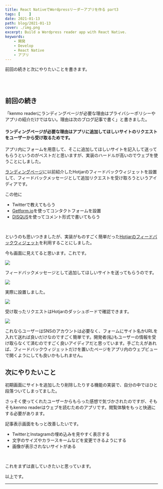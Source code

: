 ```yaml
---
title: React NativeでWordpressリーダーアプリを作る part3
tags: [    ]
date: 2021-01-13
path: blog/2021-01-13
cover: ./img.png
excerpt: Build a Wordpress reader app with React Native.
keywords:
    - 開発
    - Develop
    - React Native
    - アプリ
---
```


<Link to="/blog/2021-01-11">前回</Link>の続きと次にやりたいことを書きます。

<br/><br/>

## 前回の続き

「kenmo readerにランディングページが必要な理由はプライバシーポリシーやアプリの紹介だけではない。理由は次のブログ記事で書く」と書きました。

#### ランディングページが必要な理由は**アプリに追加してほしいサイト**のリクエストをユーザーから受け取るためです。

アプリ内にフォームを用意して、そこに追加してほしいサイトを記入して送ってもらうというのがベストだと思いますが、実装のハードルが高いのでウェブを使うことにしました。

[ランディングページ](https://kenmo-reader.ml)に<Link to="/blog/2021-01-02">以前紹介した</Link>Hotjarのフィードバックウィジェットを設置して、フィードバックメッセージとして追加リクエストを受け取ろうというアイディアです。

この他に

- Twitterで教えてもらう
- [Getform.io](https://getform.io)を使ってコンタクトフォームを設置
- [DISQUS](https://disqus.com)を使ってコメント形式で書いてもらう

<br/>

というのも思いつきましたが、実装がものすごく簡単だった[Hotjarのフィードバックウィジェット](https://www.hotjar.com)を利用することにしました。

今も画面に見えてると思います。これです。

![](./img1.png)

フィードバックメッセージとして追加してほしいサイトを送ってもらうのです。

![](./img2.png)

実際に設置しました。

![](./img3.jpg)

受け取ったリクエストはHotjarのダッシュボードで確認できます。

![](./img4.png)

これならユーザーはSNSのアカウントは必要なく、フォームにサイト名かURLを入れて送れば良いだけなのですごく簡単です。開発者(私)もユーザーの情報を受け取らなくて済むのですごく良いアイディアだと思っています。手ごたえがあれば、フィードバックウィジェットだけを置いたページをアプリ内のウェブビューで開くようにしても良いかもしれません。

## 次にやりたいこと

初期画面にサイトを追加したり削除したりする機能の実装で、自分の中ではひと段落ついてしまってました。

さっそく使ってくれたユーザーからもらった感想で気づかされたのですが、そもそもkenmo readerはウェブを読むためのアプリです。閲覧体験をもっと快適にする必要があります。

記事表示画面をもっと改善したいです。

- TwitterとInstagramの埋め込みを見やすく表示する
- 文字のサイズやカラースキームなどを変更できるようにする
- 画像が表示されないサイトがある

<br/>

これをまずは直していきたいと思っています。

以上です。


---